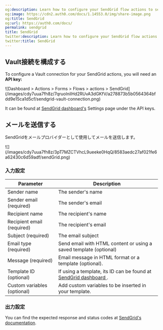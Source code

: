 ```yaml
---
og:description: Learn how to configure your SendGrid flow actions to send emails.
og:image: https://cdn2.auth0.com/docs/1.14553.0/img/share-image.png
og:title: SendGrid
og:url: https://auth0.com/docs/
permalink: sendgrid
title: SendGrid
twitter:description: Learn how to configure your SendGrid flow actions to send emails.
twitter:title: SendGrid
---
```


## Vault接続を構成する

To configure a Vault connection for your SendGrid actions, you will need an **API key:**

<Frame>![Dashboard > Actions > Forms > Flows > actions > SendGrid](/images/cdy7uua7fh8z/7qruolnilHd2RUvA3dGKfV/a278873b5b0564364bfdd9e15ca1d5cf/sendgrid-vault-connection.png)</Frame>

It can be found at [SendGrid dashboard's](https://app.sendgrid.com/settings/api_keys) Settings page under the API keys.

## メールを送信する

SendGridをメールプロバイダーとして使用してメールを送信します。

<Frame>![](/images/cdy7uua7fh8z/3pT7MZCTVhcL9ueeke0HqQ/8583aedc27af021fe6a62430c6d59adf/sendGrid.png)</Frame>

### 入力設定

<table class="table">
<thead>
<tr>
<th><b>Parameter</b></th>
<th><b>Description</b></th>
</tr>
</thead>
<tbody>
<tr>
<td>Sender name</td>
<td>The sender's name</td>
</tr>
<tr>
<td>Sender email (required)</td>
<td>The sender's email</td>
</tr>
<tr>
<td>Recipient name</td>
<td>The recipient's name</td>
</tr>
<tr>
<td>Recipient email (required)</td>
<td>The recipient's email</td>
</tr>
<tr>
<td>Subject (required)</td>
<td>The email subject</td>
</tr>
<tr>
<td>Email type (required)</td>
<td>Send email with HTML content or using a saved template (optional)</td>
</tr>
<tr>
<td>Message (required)</td>
<td>Email message in HTML format or a template (optional).</td>
</tr>
<tr>
<td>Template ID (optional)</td>
<td>If using a template, its ID can be found at <a href="https://mc.sendgrid.com/dynamic-templates"> SendGrid dashboard </a>. </td>
</tr>
<tr>
<td>Custom variables (optional)</td>
<td>Add custom variables to be inserted in your template. </td>
</tr>
</tbody>
</table>

### 出力設定

You can find the expected response and status codes at [SendGrid's documentation](https://www.twilio.com/docs/sendgrid/api-reference/mail-send/mail-send).
